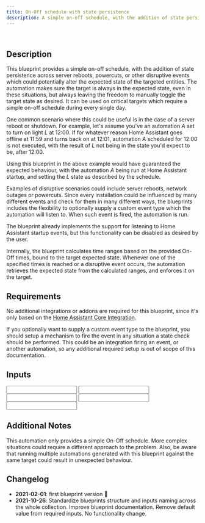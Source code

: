 ```yaml
---
title: On-Off schedule with state persistence
description: A simple on-off schedule, with the addition of state persistence across disruptive events, making sure the target device is always in the expected state.
---
```



<ImportCard id='on_off_schedule_state_persistence' category='automation' />

<br />

## Description

This blueprint provides a simple on-off schedule, with the addition of state persistence across server reboots, powercuts, or other disruptive events which could potentially alter the expected state of the targeted entities. The automation makes sure the target is always in the expected state, even in these situations, but always leaving the freedom to manually toggle the target state as desired. It can be used on critical targets which require a simple on-off schedule during every single day.

One common scenario where this could be useful is in the case of a server reboot or shutdown. For example, let's assume you've an automation _A_ set to turn on light _L_ at 12:00. If for whatever reason Home Assistant goes offline at 11:59 and turns back on at 12:01, automation _A_ scheduled for 12:00 is not executed, with the result of _L_ not being in the state you'd expect to be, after 12:00.

Using this blueprint in the above example would have guaranteed the expected behaviour, with the automation _A_ being run at Home Assistant startup, and setting the _L_ state as described by the schedule.

Examples of disruptive scenarios could include server reboots, network outages or powercuts. Since every installation could be influenced by many different events and check for them in many different ways, the blueprints includes the flexibility to optionally supply a custom event type which the automation will listen to. When such event is fired, the automation is run.

The blueprint already implements the support for listening to Home Assistant startup events, but this functionality can be disabled as desired by the user.

Internally, the blueprint calculates time ranges based on the provided On-Off times, bound to the target expected state. Whenever one of the specified times is reached or a disruptive event occurs, the automation retrieves the expected state from the calculated ranges, and enforces it on the target.

## Requirements

No additional integrations or addons are required for this blueprint, since it's only based on the [Home Assistant Core Integration](https://www.home-assistant.io/integrations/homeassistant).

If you optionally want to supply a custom event type to the blueprint, you should setup a mechanism to fire the event in any situation a state check should be performed. This could be an integration firing an event, or another automation, so any additional required setup is out of scope of this documentation.

## Inputs

<Input
  name='Automation target'
  description='The target which the automation will turn on and off based on the provided schedule.'
  selector='target'
  required
/>
<Input
  name='On Time'
  description='Time when the target should be placed in the on state.'
  selector='time'
  required
/>
<Input
  name='Off Time'
  description='Time when the target should be placed in the off state.'
  selector='time'
  required
/>
<Input
  name='Custom Trigger Event'
  description='A custom event which can trigger the state check (eg. a powercut event reported by external integrations).'
  selector='text'
/>
<Input
  name='Trigger at Home Assistant startup'
  description='Trigger the target state check and enforcement at Home Assistant startup.'
  selector='boolean'
/>

## Additional Notes

This automation only provides a simple On-Off schedule. More complex situations could require a different approach to the problem. Also, be aware that running multiple automations generated with this blueprint against the same target could result in unexpected behaviour.

## Changelog

- **2021-02-01**: first blueprint version :tada:
- **2021-10-26**: Standardize blueprints structure and inputs naming across the whole collection. Improve blueprint documentation. Remove default value from required inputs. No functionality change.

